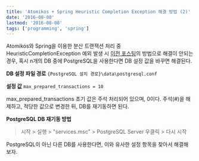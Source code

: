 ```yaml
---
title: 'Atomikos + Spring Heuristic Completion Exception 해결 방법 (2)'
date: '2016-08-08'
lastmod: '2016-08-08'
tags: ['programming', 'spring']
---
```


Atomikos와 Spring을 이용한 분산 트랜잭션 처리 중 HeuristicCompletionException 예외 발생 시 [이전 포스팅](https://blog.silentsoft.org/archives/26)의 방법으로 해결이 안되는 경우, 혹시 n개의 DB 중에 PostgreSQL을 사용한다면 DB 설정 값을 바꾸면 해결된다.

**DB 설정 파일 경로**
`{PostgreSQL 설치 경로}\data\postgresql.conf`

**설정 값**
`max_prepared_transactions = 10`

max_prepared_transactions 초기 값은 주석 처리되어 있으며, 0이다. 주석(#)을 해제하고, 적당한 값으로 변경한 뒤, DB를 재기동하면 된다.

**PostgreSQL DB 재기동 방법**

> 시작 > 실행 > "services.msc" > PostgreSQL Server 우클릭 > 다시 시작

PostgreSQL이 아닌 다른 DB를 사용한다면, 이와 유사한 설정 항목을 찾아서 해결해 보자.
